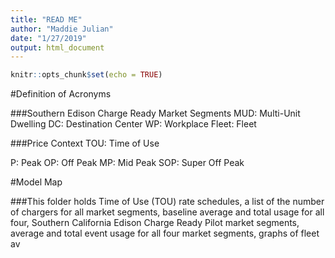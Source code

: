 ```yaml
---
title: "READ ME"
author: "Maddie Julian"
date: "1/27/2019"
output: html_document
---
```


```r
knitr::opts_chunk$set(echo = TRUE)
```

#Definition of Acronyms



###Southern Edison Charge Ready Market Segments
MUD: Multi-Unit Dwelling
DC: Destination Center
WP: Workplace
Fleet: Fleet

###Price Context
TOU: Time of Use

P: Peak
OP: Off Peak
MP: Mid Peak
SOP: Super Off Peak


#Model Map

###This folder holds Time of Use (TOU) rate schedules, a list of the number of chargers for all market segments, baseline average and total usage for all four, Southern California Edison Charge Ready Pilot market segments, average and total event usage for all four market segments, graphs of fleet av